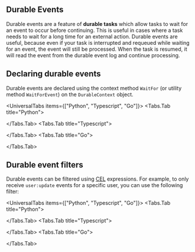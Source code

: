 
## Durable Events

Durable events are a feature of **durable tasks** which allow tasks to wait for an event to occur before continuing. This is useful in cases where a task needs to wait for a long time for an external action. Durable events are useful, because even if your task is interrupted and requeued while waiting for an event, the event will still be processed. When the task is resumed, it will read the event from the durable event log and continue processing.

## Declaring durable events

Durable events are declared using the context method `WaitFor` (or utility method `WaitForEvent`) on the `DurableContext` object.

<UniversalTabs items={["Python", "Typescript", "Go"]}>
  <Tabs.Tab title="Python">

<Snippet src={snippets.python.durable_event.worker} />

</Tabs.Tab>
<Tabs.Tab title="Typescript">

<Snippet src={snippets.typescript.durable_event.workflow} />

</Tabs.Tab>
<Tabs.Tab title="Go">

<Snippet src={snippets.go.workflows.durable_event} />

</Tabs.Tab>
</UniversalTabs>

## Durable event filters

Durable events can be filtered using [CEL](https://github.com/google/cel-spec) expressions. For example, to only receive `user:update` events for a specific user, you can use the following filter:

<UniversalTabs items={["Python", "Typescript", "Go"]}>
  <Tabs.Tab title="Python">

<Snippet src={snippets.python.durable_event.worker} />

</Tabs.Tab>
<Tabs.Tab title="Typescript">

<Snippet src={snippets.typescript.durable_event.workflow} />

</Tabs.Tab>
<Tabs.Tab title="Go">

<Snippet src={snippets.go.workflows.durable_event} />

</Tabs.Tab>
</UniversalTabs>
